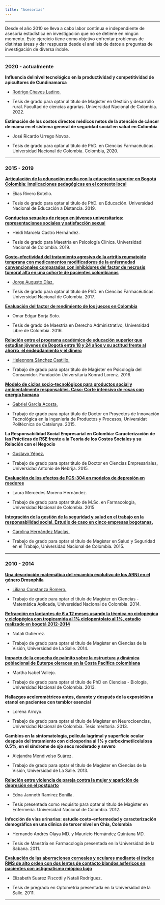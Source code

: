 ```yaml
---
title: "Asesorías"
---
```


***

Desde el año 2010 se lleva a cabo labor contínua e independiente de asesoría estadística en investigación que no se detiene en ningún momento. Este ejercicio tiene como objetivo enfrentar problemas de distintas áreas y dar respuesta desde el análisis de datos a preguntas de investigación de diversa índole.

***

### 2020 - actualmente

**Influencia del nivel tecnológico en la productividad y competitividad de apicultores de Cundinamarca**

  - [Rodrigo Chaves Ladino.](https://www.linkedin.com/in/rodrigo-chaves-ladino/){target="_blank"}

  - Tesis de grado para optar al título de Magíster en Gestión y desarrollo rural. Facultad de ciencias agrarias. Universidad Nacional de Colombia. 2022.


**Estimación de los costos directos médicos netos de la atención de cáncer de mama en el sistema general de seguridad social en salud en Colombia**

  - José Ricardo Urrego Novoa.

  - Tesis de grado para optar al título de PhD. en Ciencias Farmacéuticas. Universidad Nacional de Colombia. Colombia, 2020.

***

### 2015 - 2019

**[Articulación de la educación media con la educación superior en Bogotá Colombia: implicaciones pedagógicas en el contexto local](http://e-spacio.uned.es/fez/eserv/tesisuned:ED-Pg-Educac-Erivera/RIVERA_BOTELLO__Elias_tesis.pdf){target="_blank"}**

  - Elías Rivero Botello.

  - Tesis de grado para optar al título de PhD. en Educación. Universidad Nacional de Educación a Distancia. 2019.

**[Conductas sexuales de riesgo en jóvenes universitarios: representaciones sociales y satisfacción sexual](https://repositorio.unal.edu.co/handle/unal/76716){target="_blank"}**

  - Heidi Marcela Castro Hernández.

  - Tesis de grado para Maestría en Psicología Clínica. Universidad Nacional de Colombia. 2019.

**[Costo-efectividad del tratamiento agresivo de la artritis reumatoide temprana con medicamentos modificadores de la enfermedad convencionales comparados con inhibidores del factor de necrosis tumoral alfa en una cohorte de pacientes colombianos](https://repositorio.unal.edu.co/handle/unal/63676){target="_blank"}**

  - [Jorge Augusto Díaz.](https://www.linkedin.com/in/jorge-diaz-rojas-0106b369/){target="_blank"}

  - Tesis de grado para optar al título de PhD. en Ciencias Farmacéuticas. Universidad Nacional de Colombia. 2017.

**[Evaluación del factor de rendimiento de los jueces en Colombia](https://repository.unilibre.edu.co/handle/10901/11431){target="_blank"}**

  - Omar Edgar Borja Soto.

  - Tesis de grado de Maestría en Derecho Administrativo, Universidad Libre de Colombia. 2016.

**[Relación entre el programa académico de educación superior que estudian jóvenes de Bogotá entre 18 y 24 años y su actitud frente al ahorro, el endeudamiento y el dinero](https://biblioteca.konradlorenz.edu.co/cgi-bin/koha/opac-detail.pl?biblionumber=22723&query_desc=an%3A798){target="_blank"}**
   
  - [Heleonora Sánchez Castillo.](https://www.linkedin.com/in/heleonorasanchezc/){target="_blank"}
  
  - Trabajo de grado para optar título de Magister en Psicología del Consumidor. Fundación Universitaria Konrad Lorenz. 2016.

**[Modelo de ciclos socio-tecnológicos para productos social y ambientalmente responsables. Caso: Corte intensivo de rosas con energía humana](https://www.tdx.cat/handle/10803/392638?locale-attribute=es){target="_blank"}**

  - [Gabriel García Acosta.](https://www.linkedin.com/in/gabriel-garc%C3%ADa-acosta-33881153/){target="_blank"}

  - Trabajo de grado para optar título de Doctor en Proyectos de Innovación Tecnológica en la Ingeniería de Productos y Procesos, Universidat Politècnica de Catalunya. 2015.

**La Responsabilidad Social Empresarial en Colombia: Caracterización de las Prácticas de RSE frente a la Teoría de los Costos Sociales y su Relación con el Negocio**

  - [Gustavo Yépez.](https://www.linkedin.com/in/gustavoyepes/){target="_blank"} 

  - Trabajo de grado para optar título de Doctor en Ciencias Empresariales, Universidad Antonio de Nebrija. 2015.

**[Evaluación de los efectos de FCS-304 en modelos de depresión en roedores](https://repositorio.unal.edu.co/handle/unal/54369){target="_blank"}**

  - Laura Mercedes Moreno Hernández.

  - Trabajo de grado para optar título de M.Sc. en Farmacología, Universidad Nacional de Colombia. 2015

**[Integración de la gestión de la seguridad y salud en el trabajo en la responsabilidad social. Estudio de caso en cinco empresas bogotanas.](https://repositorio.unal.edu.co/handle/unal/54640){target="_blank"}**


  - [Carolina Hernández Macías.](https://www.linkedin.com/in/carolina-hernandez-macias-49863275/){target="_blank"}

  - Trabajo de grado para optar el título de Magister en Salud y Seguridad en el Trabajo, Universidad Nacional de Colombia. 2015.

***

### 2010 - 2014

**[Una descripción matemática del recambio evolutivo de los ARNt en el género Drosophila](https://repositorio.unal.edu.co/handle/unal/73129){target="_blank"}**

  - [Liliana Constanza Romero.](https://www.linkedin.com/in/liliana-constanza-romero/){target="_blank"}

  - Trabajo de grado para optar el título de Magister en Ciencias - Matemática Aplicada, Universidad Nacional de Colombia. 2014.

**[Refracción en lactantes de 6 a 12 meses  usando la técnica no ciclopégica y ciclopégica con  tropicamida al 1% ciclopentolato al 1%, estudio realizado en bogotá 2012-2014](https://ciencia.lasalle.edu.co/cgi/viewcontent.cgi?article=1043&context=maest_ciencias_vision){target="_blank"}**

  - Natali Gutierrez.

  - Trabajo de grado para optar el título de Magister en Ciencias de la Visión, Universidad de La Salle. 2014.

**[Impacto de la cosecha de palmito sobre la estructura y dinámica poblacional de Euterpe oleracea en la Costa Pacífica colombiana](http://library.wur.nl/WebQuery/wurpubs/490413){target="_blank"}**

  - Martha Isabel Vallejo.

  - Trabajo de grado para optar el título de PhD en Ciencias - Biología, Universidad Nacional de Colombia. 2013.

**Hallazgos acelerométricos  antes, durante y después de la exposición a etanol en pacientes con temblor esencial**

  - Lorena Arroyo.

  - Trabajo de grado para optar el título de Magister en Neurocioencias, Universidad Nacional de Colombia. Tesis meritoria. 2013.

**Cambios en la sintomatología, película lagrimal y superficie ocular  después del tratamiento con ciclosporina al 1% y carboximetilcelulosa 0.5%, en el síndrome de ojo seco  moderado y severo**

  - Alejandra Mendivelso Suárez.

  - Trabajo de grado para optar el título de Magister en Ciencias de la Visión, Universidad de La Salle. 2013.

**[Relación entre violencia de pareja contra la mujer y aparición de depresión en el postparto](https://repositorio.unal.edu.co/handle/unal/11473){target="_blank"}**

  - Edna Janneth Ramirez Bonilla.

  - Tesis presentada como requisito para optar al título de Magister en Enfermería. Universidad Nacional de Colombia. 2012.

**Infección de vías urinarias: estudio costo-enfermedad y caracterización demográfica en una clínica de tercer nivel en Chía, Colombia**

  - Hernando Andrés Olaya MD. y Mauricio Hernández Quintana MD.

  - Tesis de Maestría en Farmacología presentada en la Universidad de la Sabana. 2011.

**[Evaluación de las aberraciones corneales y oculares mediante el índice RMS de alto orden con dos lentes de contacto blandos asfericos en pacientes con astigmatismo miópico bajo](https://docplayer.es/docview/70/63889504/#file=/storage/70/63889504/63889504.pdf){target="_blank"}**

  - Elizabeth Suarez Piscotti y Natali Rodriguez.

  - Tesis de pregrado en Optometría presentada en la Universidad de la Salle. 2011.

***


